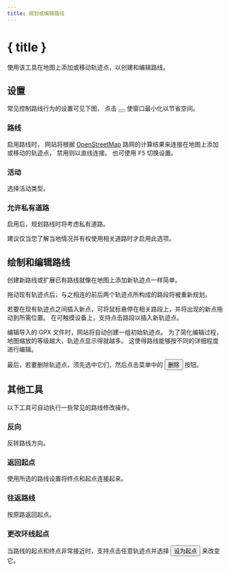 ```yaml
---
title: 规划或编辑路线
---
```


<script>
</script>

# <Pencil size="24" class="inline-block" style="margin-bottom: 5px" /> { title }

使用该工具在地图上添加或移动轨迹点，以创建和编辑路线。

## 设置

常见控制路线行为的设置可见下图，
点击 <button><SquareArrowUpLeft size="16" class="inline-block" style="margin-bottom: 2px" /></button> 使窗口最小化以节省空间。

<div class="flex flex-row justify-center">
    <Routing minimizable={false} class="text-foreground p-3 border rounded-md shadow-lg" />
</div>

### <Route size="16" class="inline-block" style="margin-bottom: 2px" /> 路线

启用路线时， 网站将根据 <a href="https://www.openstreetmap.org" target="_blank">OpenStreetMap</a> 路网的计算结果来连接在地图上添加或移动的轨迹点，
禁用则以直线连接。
也可使用 <kbd>F5</kbd> 切换设置。

### <Bike size="16" class="inline-block" style="margin-bottom: 2px" /> 活动

选择活动类型。

### <TriangleAlert size="16" class="inline-block" style="margin-bottom: 2px" /> 允许私有道路

启用后，规划路线时将考虑私有道路。

<DocsNote type="warning">

建议仅当您了解当地情况并有权使用相关道路时才启用此选项。

</DocsNote>

## 绘制和编辑路线

创建新路线或扩展已有路线就像在地图上添加新轨迹点一样简单。

拖动现有轨迹点后，与之相连的前后两个轨迹点所构成的路段将被重新规划。

若要在现有轨迹点之间插入新点，可将鼠标悬停在相关路段上，并将出现的新点拖动到所需位置。
在可触摸设备上，支持点击路段以插入新轨迹点。

<DocsNote>

编辑导入的 GPX 文件时，网站将自动创建一组初始轨迹点。
为了简化编辑过程，地图缩放的等级越大，轨迹点显示得就越多。
这使得路线能够按不同的详细程度进行编辑。

</DocsNote>

最后，若要删除轨迹点，须先选中它们，然后点击菜单中的 <button><Trash2 size="16" class="inline-block" style="margin-bottom: 4px" /> 删除</button> 按钮。

<DocsImage src="tools/routing" alt="轨迹点让路线编辑更轻松" />

## 其他工具

以下工具可自动执行一些常见的路线修改操作。

### 反向

反转路线方向。

### <Home size="16" class="inline-block" style="margin-bottom: 2px" /> 返回起点

使用所选的路线设置将终点和起点连接起来。

### <Repeat size="16" class="inline-block" style="margin-bottom: 2px" /> 往返路线

按原路返回起点。

### <CirclePlay size="16" class="inline-block" style="margin-bottom: 2px" /> 更改环线起点

当路线的起点和终点非常接近时，支持点击任意轨迹点并选择 <button><CirclePlay size="16" class="inline-block" style="margin-bottom: 2px" /> 设为起点 </button> 来改变它。
